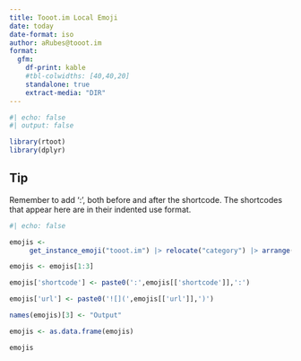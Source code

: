 ```yaml
---
title: Tooot.im Local Emoji
date: today
date-format: iso
author: aRubes@tooot.im
format:
  gfm:
    df-print: kable
    #tbl-colwidths: [40,40,20]
    standalone: true
    extract-media: "DIR"
---
```


```r
#| echo: false
#| output: false

library(rtoot)
library(dplyr)
```
::: callout-tip
## Tip

Remember to add ':', both before and after the shortcode. The shortcodes that appear here are in their indented use format.
:::

```r
#| echo: false

emojis <-
     get_instance_emoji("tooot.im") |> relocate("category") |> arrange(category)

emojis <- emojis[1:3]

emojis['shortcode'] <- paste0(':',emojis[['shortcode']],':')

emojis['url'] <- paste0('![](',emojis[['url']],')')

names(emojis)[3] <- "Output"

emojis <- as.data.frame(emojis)

emojis

```